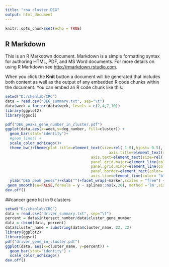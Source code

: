 ---
title: "rna cluster DEG"
output: html_document
---

```{r setup, include=FALSE}
knitr::opts_chunk$set(echo = TRUE)
```

## R Markdown

This is an R Markdown document. Markdown is a simple formatting syntax for authoring HTML, PDF, and MS Word documents. For more details on using R Markdown see <http://rmarkdown.rstudio.com>.

When you click the **Knit** button a document will be generated that includes both content as well as the output of any embedded R code chunks within the document. You can embed an R code chunk like this:

```{r summary, echo=FALSE}
setwd("D:/chenlab/CRC")
data = read.csv("DEG_summary.txt", sep="\t")
data$week = factor(data$week, levels = c(2,4,7,10))
library(ggplot2)
library(ggsci)

pdf("DEG_peaks_gene_number_in_cluster.pdf")
ggplot(data,aes(x=week,y=deg_number, fill=cluster)) +
  geom_bar(stat="identity")+
  #geom_line() +
  scale_color_uchicago()+ 
  theme_bw()+theme(plot.title=element_text(size=rel( 1.5),hjust= 0.5), 
                                              axis.title=element_text(size=rel(1.5)), 
                                      axis.text=element_text(size=rel( 1)), 
                                      panel.grid.major=element_line(color= "white"),
                                      panel.grid.minor=element_line(color= "white"), 
                                      panel.border=element_rect(color= "white"),
                                      axis.line=element_line(color= "black",size= 1)) +
  ylab("DEG peak genes")+xlab("")+facet_wrap(~marker,scales = "free") +
 geom_smooth(se=FALSE,formula = y ~ splines::ns(x,20), method ='lm',size=0.7)
dev.off()
```

##cancer gene list in 9 clusters
```{r driver_gene, echo=FALSE}
setwd("D:/chenlab/CRC")
data = read.csv("driver_summary.txt", sep="\t")
percent = data$intersect_number/data$cluster_gene_number
data = cbind(data, percent)
data$cluster_name = substring(data$cluster_name, 22, 22) 
library(ggplot2)
library(ggsci)
pdf("driver_gene_in_cluster.pdf")
ggplot(data, aes(x=cluster_name, y=percent)) + 
  geom_bar(stat="identity") +
  scale_color_uchicago()
dev.off()
```
